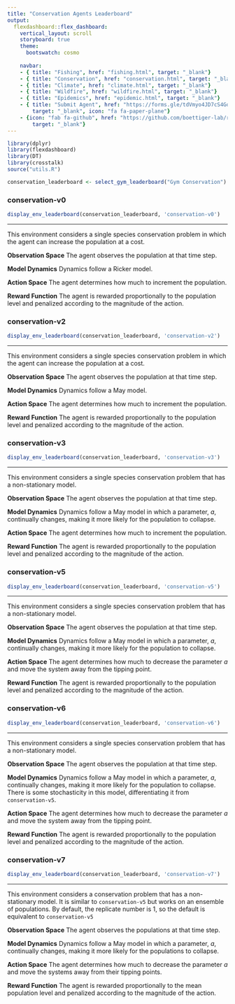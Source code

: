 ```yaml
---
title: "Conservation Agents Leaderboard"
output:
  flexdashboard::flex_dashboard:
    vertical_layout: scroll
    storyboard: true
    theme: 
      bootswatch: cosmo
      
    navbar:
    - { title: "Fishing", href: "fishing.html", target: "_blank"}
    - { title: "Conservation", href: "conservation.html", target: "_blank"}
    - { title: "Climate", href: "climate.html", target: "_blank"}
    - { title: "Wildfire", href: "wildfire.html", target: "_blank"}
    - { title: "Epidemics", href: "epidemic.html", target: "_blank"}
    - { title: "Submit Agent", href: "https://forms.gle/tdVmyo4JD7cS4Goo7", 
        target: "_blank", icon: "fa fa-paper-plane"}
    - {icon: "fab fa-github", href: "https://github.com/boettiger-lab/rl-leaderboard",
        target: "_blank"}
---
```

```r
library(dplyr)
library(flexdashboard)
library(DT)
library(crosstalk)
source("utils.R")

conservation_leaderboard <- select_gym_leaderboard("Gym Conservation")
```   


### conservation-v0 {data-commentary-width=400}

```r
display_env_leaderboard(conservation_leaderboard, 'conservation-v0')
```

***

This environment considers a single species conservation problem in which the agent can increase the population at a cost.

**Observation Space** The agent observes the population at that time step.

**Model Dynamics** Dynamics follow a Ricker model.

**Action Space** The agent determines how much to increment the population. 

**Reward Function** The agent is rewarded proportionally to the population level and penalized according to the magnitude of the action.


### conservation-v2 {data-commentary-width=400}

```r
display_env_leaderboard(conservation_leaderboard, 'conservation-v2')
```

***

This environment considers a single species conservation problem in which the agent can increase the population at a cost.

**Observation Space** The agent observes the population at that time step.

**Model Dynamics** Dynamics follow a May model.

**Action Space** The agent determines how much to increment the population. 

**Reward Function** The agent is rewarded proportionally to the population level and penalized according to the magnitude of the action.


### conservation-v3 {data-commentary-width=400}

```r
display_env_leaderboard(conservation_leaderboard, 'conservation-v3')
```

***

This environment considers a single species conservation problem that has a non-stationary model. 

**Observation Space** The agent observes the population at that time step.

**Model Dynamics** Dynamics follow a May model in which a parameter, $a$, continually changes, making it more likely for the population to collapse.

**Action Space** The agent determines how much to increment the population.

**Reward Function** The agent is rewarded proportionally to the population level and penalized according to the magnitude of the action.

### conservation-v5 {data-commentary-width=400}

```r
display_env_leaderboard(conservation_leaderboard, 'conservation-v5')
```

***

This environment considers a single species conservation problem that has a non-stationary model. 

**Observation Space** The agent observes the population at that time step.

**Model Dynamics** Dynamics follow a May model in which a parameter, $a$, continually changes, making it more likely for the population to collapse.

**Action Space** The agent determines how much to decrease the parameter $a$ and move the system away from the tipping point.

**Reward Function** The agent is rewarded proportionally to the population level and penalized according to the magnitude of the action.

### conservation-v6 {data-commentary-width=400}

```r
display_env_leaderboard(conservation_leaderboard, 'conservation-v6')
```

***

This environment considers a single species conservation problem that has a non-stationary model. 

**Observation Space** The agent observes the population at that time step.

**Model Dynamics** Dynamics follow a May model in which a parameter, $a$, continually changes, making it more likely for the population to collapse. There is some stochasticity in this model, differentiating it from `conservation-v5`.

**Action Space** The agent determines how much to decrease the parameter $a$ and move the system away from the tipping point.

**Reward Function** The agent is rewarded proportionally to the population level and penalized according to the magnitude of the action.

### conservation-v7 {data-commentary-width=400}

```r
display_env_leaderboard(conservation_leaderboard, 'conservation-v7')
```

***

This environment considers a conservation problem that has a non-stationary model. It is similar to `conservation-v5` but works on an ensemble of populations. By default, the replicate number is 1, so the default is equivalent to `conservation-v5`

**Observation Space** The agent observes the populations at that time step.

**Model Dynamics** Dynamics follow a May model in which a parameter, $a$, continually changes, making it more likely for the populations to collapse.

**Action Space** The agent determines how much to decrease the parameter $a$ and move the systems away from their tipping points.

**Reward Function** The agent is rewarded proportionally to the mean population level and penalized according to the magnitude of the action.

